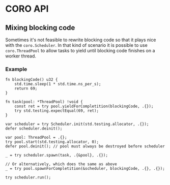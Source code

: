 # CORO API

## Mixing blocking code

Sometimes it's not feasible to rewrite blocking code so that it plays nice with the `coro.Scheduler`.
In that kind of scenario it is possible to use `coro.ThreadPool` to allow tasks to yield until blocking code
finishes on a worker thread.

### Example

```zig
fn blockingCode() u32 {
    std.time.sleep(1 * std.time.ns_per_s);
    return 69;
}

fn task(pool: *ThreadPool) !void {
    const ret = try pool.yieldForCompletition(blockingCode, .{});
    try std.testing.expectEqual(69, ret);
}

var scheduler = try Scheduler.init(std.testing.allocator, .{});
defer scheduler.deinit();

var pool: ThreadPool = .{};
try pool.start(std.testing.allocator, 0);
defer pool.deinit(); // pool must always be destroyed before scheduler

_ = try scheduler.spawn(task, .{&pool}, .{});

// Or alternatively, which does the same as above
_ = try pool.spawnForCompletition(&scheduler, blockingCode, .{}, .{});

try scheduler.run();
```

